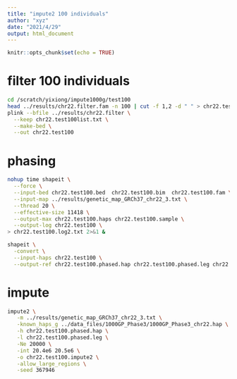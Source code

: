 ```yaml
---
title: "impute2 100 individuals"
author: "xyz"
date: "2021/4/29"
output: html_document
---
```


```r
knitr::opts_chunk$set(echo = TRUE)
```

# filter 100 individuals

```bash
cd /scratch/yixiong/impute1000g/test100
head ../results/chr22.filter.fam -n 100 | cut -f 1,2 -d " " > chr22.test100list.txt
plink --bfile ../results/chr22.filter \
  --keep chr22.test100list.txt \
  --make-bed \
  --out chr22.test100
```

# phasing

```bash
nohup time shapeit \
  --force \
  --input-bed chr22.test100.bed  chr22.test100.bim  chr22.test100.fam \
  --input-map ../results/genetic_map_GRCh37_chr22_3.txt \
  --thread 20 \
  --effective-size 11418 \
  --output-max chr22.test100.haps chr22.test100.sample \
  --output-log chr22.test100 \
> chr22.test100.log2.txt 2>&1 & 

shapeit \
  -convert \
  --input-haps chr22.test100 \
  --output-ref chr22.test100.phased.hap chr22.test100.phased.leg chr22.test100.phased.sam
```

# impute

```bash
impute2 \
   -m ../results/genetic_map_GRCh37_chr22_3.txt \
   -known_haps_g ../data_files/1000GP_Phase3/1000GP_Phase3_chr22.hap \
   -h chr22.test100.phased.hap \
   -l chr22.test100.phased.leg \
   -Ne 20000 \
   -int 20.4e6 20.5e6 \
   -o chr22.test100.impute2 \
   -allow_large_regions \
   -seed 367946
```


